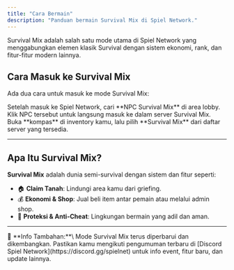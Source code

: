 ```yaml
---
title: "Cara Bermain"
description: "Panduan bermain Survival Mix di Spiel Network."
---
```


<Info>
  Survival Mix adalah salah satu mode utama di Spiel Network yang menggabungkan elemen klasik Survival dengan sistem ekonomi, rank, dan fitur-fitur modern lainnya.
</Info>

## Cara Masuk ke Survival Mix

Ada dua cara untuk masuk ke mode Survival Mix:

<CardGroup cols={2}>
  <Card title="🎮 Klik NPC di Lobby" icon="user">
    Setelah masuk ke Spiel Network, cari **NPC Survival Mix** di area lobby. Klik NPC tersebut untuk langsung masuk ke dalam server Survival Mix.
  </Card>
  <Card title="🧭 Gunakan Kompas di Inventory" icon="compass">
    Buka **kompas** di inventory kamu, lalu pilih **Survival Mix** dari daftar server yang tersedia.
  </Card>
</CardGroup>

---

## Apa Itu Survival Mix?

**Survival Mix** adalah dunia semi-survival dengan sistem dan fitur seperti:

- 🏠 **Claim Tanah**: Lindungi area kamu dari griefing.
- 💰 **Ekonomi & Shop**: Jual beli item antar pemain atau melalui admin shop.
- 🧱 **Proteksi & Anti-Cheat**: Lingkungan bermain yang adil dan aman.

---

<Note>
  📢 **Info Tambahan:**\
  Mode Survival Mix terus diperbarui dan dikembangkan. Pastikan kamu mengikuti pengumuman terbaru di [Discord Spiel Network](https://discord.gg/spielnet) untuk info event, fitur baru, dan update lainnya.
</Note>